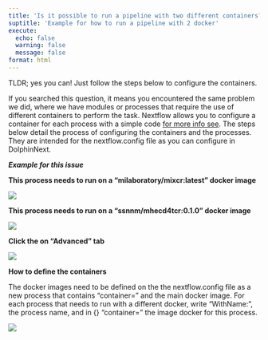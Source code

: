 ```yaml
---
title: 'Is it possible to run a pipeline with two different containers?'
suptitle: 'Example for how to run a pipeline with 2 docker'
execute:
  echo: false
  warning: false
  message: false
format: html
---
```


TLDR; yes you can! Just follow the steps below to configure the containers.

If you searched this question, it means you encountered the same problem we did, where we have modules or processes that require the use of different containers to perform the task. Nextflow allows you to configure a container for each process with a simple code [for more info see](https://www.nextflow.io/docs/latest/docker.html). The steps below detail the process of configuring the containers and the processes. They are intended for the nextflow.config file as you can configure in DolphinNext.


***Example for this issue***

**This process needs to run on a "milaboratory/mixcr:latest" docker image**

![](https://ajeuwbhvhr.cloudimg.io/colony-recorder.s3.amazonaws.com/files/2023-08-13/aead2379-4df6-4a33-ab24-611f3429bd9f/ascreenshot.jpeg?tl_px=161,249&br_px=934,682&force_format=png&width=560.0&wat_scale=50&wat=1&wat_opacity=0.7&wat_gravity=northwest&wat_url=https://colony-recorder.s3.us-west-1.amazonaws.com/images/watermarks/FB923C_standard.png&wat_pad=262,138)

**This process needs to run on a "ssnnm/mhecd4tcr:0.1.0" docker image**

![](https://ajeuwbhvhr.cloudimg.io/colony-recorder.s3.amazonaws.com/files/2023-08-13/09e017b7-a50f-4666-8a6d-414dcf9e77a1/ascreenshot.jpeg?tl_px=209,421&br_px=982,854&force_format=png&width=560.0&wat_scale=50&wat=1&wat_opacity=0.7&wat_gravity=northwest&wat_url=https://colony-recorder.s3.us-west-1.amazonaws.com/images/watermarks/FB923C_standard.png&wat_pad=262,138)

**Click the on "Advanced" tab**

![](https://ajeuwbhvhr.cloudimg.io/colony-recorder.s3.amazonaws.com/files/2023-08-13/0159dc70-5601-4189-96e4-f4cd75eaed5f/ascreenshot.jpeg?tl_px=73,0&br_px=846,432&force_format=png&width=560.0&wat_scale=50&wat=1&wat_opacity=0.7&wat_gravity=northwest&wat_url=https://colony-recorder.s3.us-west-1.amazonaws.com/images/watermarks/FB923C_standard.png&wat_pad=262,127)

**How to define the containers**

The docker images need to be defined on the the nextflow.config file as a new process that contains “container=” and the main docker image. For each process that needs to run with a different docker, write “WithName:”, the process name, and in {} “container=” the image docker for this process.

![](https://ajeuwbhvhr.cloudimg.io/colony-recorder.s3.amazonaws.com/files/2023-09-11/f84bef3a-d84b-4fc5-9631-9830b202567b/user_cropped_screenshot.jpeg?tl_px=0,0&br_px=1200,776&force_format=png&width=774)

